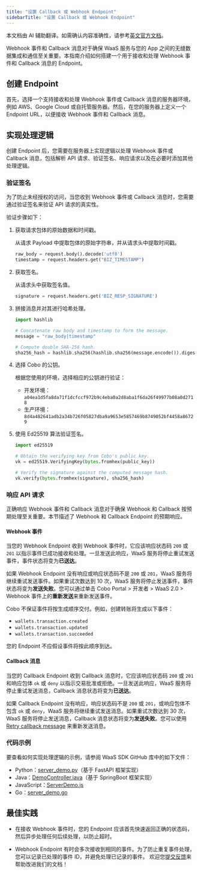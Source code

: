 ```yaml
---
title: "设置 Callback 或 Webhook Endpoint"
sidebarTitle: "设置 Callback 或 Webhook Endpoint"
---
```

<Note>本文档由 AI 辅助翻译。如需确认内容准确性，请参考[英文官方文档](https://www.cobo.com/developers/v2/guides/overview/introduction)。</Note>

Webhook 事件和 Callback 消息对于确保 WaaS 服务与您的 App 之间的无缝数据集成和通信至关重要。本指南介绍如何搭建一个用于接收和处理 Webhook 事件和 Callback 消息的 Endpoint。

## 创建 Endpoint

首先，选择一个支持接收和处理 Webhook 事件或 Callback 消息的服务器环境，例如 AWS、Google Cloud 或自托管服务器。然后，在您的服务器上定义一个 Endpoint URL，以便接收 Webhook 事件和 Callback 消息。

## 实现处理逻辑

创建 Endpoint 后，您需要在服务器上实现逻辑以处理 Webhook 事件或 Callback 消息，包括解析 API 请求、验证签名、响应请求以及在必要时添加其他处理逻辑。

### 验证签名

为了防止未经授权的访问，当您收到 Webhook 事件或 Callback 消息时，您需要通过验证签名来验证 API 请求的真实性。

验证步骤如下：

1. 获取请求包体的原始数据和时间戳。

    从请求 Payload 中提取包体的原始字符串，并从请求头中提取时间戳。

    ```python
    raw_body = request.body().decode('utf8')
    timestamp = request.headers.get("BIZ_TIMESTAMP")
    ```

2. 获取签名。

    从请求头中获取签名值。

    ```python
    signature = request.headers.get('BIZ_RESP_SIGNATURE')
    ```

3. 拼接消息并对其进行哈希处理。

    ```python
    import hashlib
    
    # Concatenate raw body and timestamp to form the message.
    message = "raw_body|timestamp"
    
    # Compute double SHA-256 hash.
    sha256_hash = hashlib.sha256(hashlib.sha256(message.encode()).digest()).digest()
    ```

4. 选择 Cobo 的公钥。

    根据您使用的环境，选择相应的公钥进行验证：
    - 开发环境：`a04ea1d5fa8da71f1dcfccf972b9c4eba0a2d8aba1f6da26f49977b08a0d2718`
    - 生产环境：`8d4a482641adb2a34b726f05827dba9a9653e5857469b8749052bf4458a86729`

5. 使用 Ed25519 算法验证签名。

    ```python
    import ed25519
    
    # Obtain the verifying key from Cobo's public key.
    vk = ed25519.VerifyingKey(bytes.fromhex(public_key)) 
    
    # Verify the signature against the computed message hash.
    vk.verify(bytes.fromhex(signature), sha256_hash)
    ```

### 响应 API 请求

正确响应 Webhook 事件和 Callback 消息对于确保 Webhook 和 Callback 按预期处理至关重要。本节描述了 Webhook 和 Callback Endpoint 的预期响应。

#### Webhook 事件

当您的 Webhook Endpoint 收到 Webhook 事件时，它应该响应状态码 `200` 或 `201` 以指示事件已成功接收和处理。一旦发送此响应，WaaS 服务将停止重试发送事件，事件状态将变为**已送达**。

如果 Webhook Endpoint 没有响应或响应状态码不是 `200` 或 `201`，WaaS 服务将继续重试发送事件。如果重试次数达到 10 次，WaaS 服务将停止发送事件，事件状态将变为**发送失败**。您可以通过单击 Cobo Portal > 开发者 > WaaS 2.0 > Webhook 事件上的**重新发送**来重新发送事件。

Cobo 不保证事件将按生成顺序交付。例如，创建转账将生成以下事件：

- `wallets.transaction.created`
- `wallets.transaction.updated`
- `wallets.transaction.succeeded`

您的 Endpoint 不应假设事件将按此顺序到达。

#### Callback 消息

当您的 Callback Endpoint 收到 Callback 消息时，它应该响应状态码 `200` 或 `201` 和响应包体 `ok` 或 `deny` 以指示交易批准或拒绝。一旦发送此响应，WaaS 服务将停止重试发送消息，Callback 消息状态将变为**已送达**。

如果 Callback Endpoint 没有响应，响应状态码不是 `200` 或 `201`，或响应包体不包含 `ok` 或 `deny`，WaaS 服务将继续重试发送消息。如果重试次数达到 30 次，WaaS 服务将停止发送消息，Callback 消息状态将变为**发送失败**。您可以使用 [Retry callback message](/v2/api-references/developers/retry-callback-message) 来重新发送消息。

### 代码示例

要查看如何实现处理逻辑的示例，请参阅 WaaS SDK GitHub 库中的如下文件：
- Python：[server_demo.py](https://github.com/CoboGlobal/cobo-waas2-python-sdk/blob/master/cobo_waas2/server_demo.py)（基于 FastAPI 框架实现）
- Java：[DemoController.java](https://github.com/CoboGlobal/cobo-waas2-java-sdk/blob/master/src/main/java/com/cobo/waas2/demo/DemoController.java)（基于 SpringBoot 框架实现）
- JavaScript：[ServerDemo.js](https://github.com/CoboGlobal/cobo-waas2-js-sdk/blob/master/src/ServerDemo.js)
- Go：[server_demo.go](https://github.com/CoboGlobal/cobo-waas2-go-sdk/blob/master/cobo_waas2/demo/server_demo.go)

## 最佳实践

- 在接收 Webhook 事件时，您的 Endpoint 应该首先快速返回正确的状态码，然后异步处理任何后续处理，以防止超时。

- Webhook Endpoint 有时会多次接收到相同的事件。为了防止重复事件处理，您可以记录已处理的事件 ID，并避免处理已记录的事件。
<Tip>欢迎您[提交反馈](https://forms.zohopublic.com/cobo/form/DocumentFeedbackForm/formperma/QvLOhxJv1_JMsJ-1dleZ8Itb_7rzN-LtgvsDdxosoVI)来帮助改进我们的文档！</Tip>